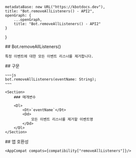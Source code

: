 
    metadataBase: new URL("https://kbotdocs.dev"),
    title: "Bot.removeAllListeners() - API2",
    openGraph: {
        ...openGraph,
        title: "Bot.removeAllListeners() - API2"
    }
}

<Section>
    ## Bot.removeAllListeners()

    특정 이벤트에 대한 모든 이벤트 리스너를 제거합니다.
</Section>
<Section>
    ## 구문

    ~~~js
    bot.removeAllListeners(eventName: String);
    ~~~

    <Section>
        ### 매개변수

        <Dl>
            <Dt>`eventName`</Dt>
            <Dd>
                모든 이벤트 리스너를 제거할 이벤트명
            </Dd>
        </Dl>
    </Section>
</Section>
<Section>
    ## 앱 호환성

    <AppCompat compats={compatibility["removeAllListeners"]}/>
</Section>